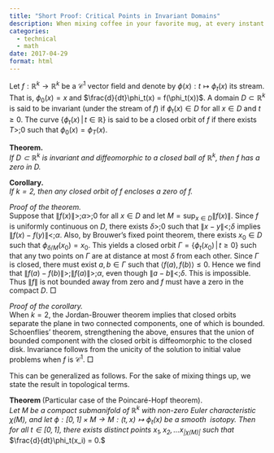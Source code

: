 ```yaml
---
title: "Short Proof: Critical Points in Invariant Domains"
description: When mixing coffee in your favorite mug, at every instant a particule is staying still. Here's the mathematical proof.
categories:
  - technical
  - math
date: 2017-04-29
format: html
---
```


<p>Let $f : \mathbb{R}^k \rightarrow \mathbb{R}^k$ be a ${}\mathcal{C}^1$ vector field and denote by $\phi(x): t \mapsto \phi_t(x)$ its stream. That is, $\phi_0(x) = x$ and $\frac{d}{dt}\phi_t(x) = f(\phi_t(x))$. A domain $D \subset \mathbb{R}^k$ is said to be invariant (under the stream of $f$) if $\phi_t(x) \in D$ for all $x \in D$ and $t \geq 0$. The curve $\{  \phi_t(x) \,|\, t \in \mathbb{R} \}$ is said to be a closed orbit of $f$ if there exists $T \gt; 0$ such that $\phi_0(x) = \phi_T(x)$.</p>
<p><strong>Theorem.</strong><br /><em>If $D \subset \mathbb{R}^k$ is invariant and diffeomorphic to a closed ball of $\mathbb{R}^k$, then $f$ has a zero in $D$.</em></p>
<p><strong>Corollary.</strong><br /><em>If $k=2$, then any closed orbit of $f$ encloses a zero of $f$.</em></p>
<p><em>Proof of the theorem.</em><br />Suppose that $\|f(x)\| \gt; \alpha \gt; 0$ for all $x \in D$ and let $M = \sup_{x \in D} \|f(x)\|$. Since $f$ is uniformly continuous on $D$, there exists $\delta \gt; 0$ such that $\|x-y\| \lt; \delta$ implies $\|f(x) - f(y)\| \lt; \alpha$. Also, by Brouwer's fixed point theorem, there exists $x_0 \in D$ such that $\phi_{\delta / M}(x_0) = x_0$. This yields a closed orbit $\Gamma = \{\phi_t(x_0) \,|\, t \geq 0\}$ such that any two points on $\Gamma$ are at distance at most $\delta$ from each other. Since $\Gamma$ is closed, there must exist $a,b \in \Gamma$ such that $\langle f(a), f(b) \rangle \leq 0$. Hence we find that $\|f(a) - f(b)\| \gt; \|f(a)\| \gt; \alpha$, even though $\|a-b\| \lt; \delta$. This is impossible. Thus $\|f\|$ is not bounded away from zero and $f$ must have a zero in the compact $D$. $\Box$</p>
<p><em>Proof of the corollary.</em><br />When $k=2$, the Jordan-Brouwer theorem implies that closed orbits separate the plane in two connected components, one of which is bounded. Schoenflies' theorem, strengthening the above, ensures that the union of bounded component with the closed orbit is diffeomorphic to the closed disk. Invariance follows from the unicity of the solution to initial value problems when $f$ is $\mathcal{C}^1$. $\Box$</p>
<p>This can be generalized as follows. For the sake of mixing things up, we state the result in topological terms.</p>
<p><strong>Theorem </strong>(Particular case of the Poincaré-Hopf theorem).<br /><em>Let $M$ be a compact submanifold of $\mathbb{R}^k$ with non-zero Euler characteristic $\chi(M)$, and let $\phi : [0,1] \times M \rightarrow M : (t,x) \mapsto \phi_t(x)$ be a smooth  isotopy. Then for all $t \in [0,1]$, there exists distinct points $x_1, x_2, \dots x_{|\chi(M)|}$ such that</em> $\frac{d}{dt}\phi_t(x_i) = 0.$ </p>